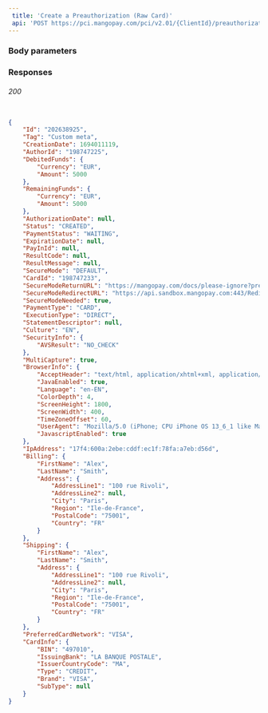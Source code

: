 ```yaml
---  
 title: 'Create a Preauthorization (Raw Card)'  
 api: 'POST https://pci.mangopay.com/pci/v2.01/{ClientId}/preauthorizations/card/direct/raw'  
---  
```


  

### Body parameters  

<Tag1 />  

<AuthorId />  

<DebitedFunds13 />  

<SecureMode />  

<SecureModeReturnURL />  

<StatementDescriptor />  

<Culture2 />  

<BrowserInfo />  

<IpAddress />  

<Billing2 />  

<Shipping2 />  

<Card />  

<CardType2 />  

<PreferredCardNetwork />  

### Responses  

###### 200   

<IdResponse />  

<TagResponse />  

<CreationDateResponse />  

<AuthorIdResponse />  

<DebitedFundsResponse />  

<RemainingFundsResponse />  

<AuthorizationDateResponse />  

<StatusResponse />  

<PaymentStatusResponse />  

<ExpirationDateResponse />  

<PayInIdResponse />  

<ResultCodeResponse />  

<ResultMessageResponse />  

<SecureModeResponse />  

<CardIdResponse />  

<SecureModeReturnURLResponse />  

<SecureModeRedirectURLResponse />  

<SecureModeNeededResponse />  

<PaymentTypeResponse />  

<ExecutionTypeResponse />  

<StatementDescriptorResponse />  

<CultureResponse />  

<SecurityInfoResponse />  

<MultiCaptureResponse />  

<BrowserInfoResponse />  

<IpAddressResponse />  

<BillingResponse />  

<ShippingResponse />  

<Requested3DSVersionResponse />  

<Applied3DSVersionResponse />  

<PreferredCardNetworkResponse />  

<CardInfoResponse />  

 <ResponseExample>  

```json 200  

{
    "Id": "202638925",
    "Tag": "Custom meta",
    "CreationDate": 1694011119,
    "AuthorId": "198747225",
    "DebitedFunds": {
        "Currency": "EUR",
        "Amount": 5000
    },
    "RemainingFunds": {
        "Currency": "EUR",
        "Amount": 5000
    },
    "AuthorizationDate": null,
    "Status": "CREATED",
    "PaymentStatus": "WAITING",
    "ExpirationDate": null,
    "PayInId": null,
    "ResultCode": null,
    "ResultMessage": null,
    "SecureMode": "DEFAULT",
    "CardId": "198747233",
    "SecureModeReturnURL": "https://mangopay.com/docs/please-ignore?preAuthorizationId=202638925",
    "SecureModeRedirectURL": "https://api.sandbox.mangopay.com:443/Redirect/ACSWithoutValidation?token=9a99205ebe6c4b3f891677782b54512a&mgpsecureid=9a99205ebe6c4b3f891677782b54512a",
    "SecureModeNeeded": true,
    "PaymentType": "CARD",
    "ExecutionType": "DIRECT",
    "StatementDescriptor": null,
    "Culture": "EN",
    "SecurityInfo": {
        "AVSResult": "NO_CHECK"
    },
    "MultiCapture": true,
    "BrowserInfo": {
        "AcceptHeader": "text/html, application/xhtml+xml, application/xml;q=0.9, /;q=0.8",
        "JavaEnabled": true,
        "Language": "en-EN",
        "ColorDepth": 4,
        "ScreenHeight": 1800,
        "ScreenWidth": 400,
        "TimeZoneOffset": 60,
        "UserAgent": "Mozilla/5.0 (iPhone; CPU iPhone OS 13_6_1 like Mac OS X) AppleWebKit/605.1.15 (KHTML, like Gecko) Mobile/15E148",
        "JavascriptEnabled": true
    },
    "IpAddress": "17f4:600a:2ebe:cddf:ec1f:78fa:a7eb:d56d",
    "Billing": {
        "FirstName": "Alex",
        "LastName": "Smith",
        "Address": {
            "AddressLine1": "100 rue Rivoli",
            "AddressLine2": null,
            "City": "Paris",
            "Region": "Ile-de-France",
            "PostalCode": "75001",
            "Country": "FR"
        }
    },
    "Shipping": {
        "FirstName": "Alex",
        "LastName": "Smith",
        "Address": {
            "AddressLine1": "100 rue Rivoli",
            "AddressLine2": null,
            "City": "Paris",
            "Region": "Ile-de-France",
            "PostalCode": "75001",
            "Country": "FR"
        }
    },
    "PreferredCardNetwork": "VISA",
    "CardInfo": {
        "BIN": "497010",
        "IssuingBank": "LA BANQUE POSTALE",
        "IssuerCountryCode": "MA",
        "Type": "CREDIT",
        "Brand": "VISA",
        "SubType": null
    }
}  

 ```  

 </ResponseExample>
